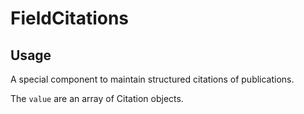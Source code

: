 

<Meta of={FieldCitationsStories} />

# FieldCitations

## Usage

A special component to maintain structured citations of publications.

The `value` are an array of Citation objects.

<Primary />
<Controls />
<Stories />
